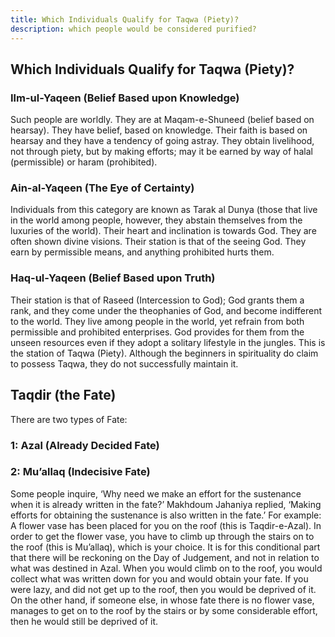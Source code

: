 ```yaml
---
title: Which Individuals Qualify for Taqwa (Piety)?
description: which people would be considered purified?
---
```

## Which Individuals Qualify for Taqwa (Piety)?

### Ilm-ul-Yaqeen (Belief Based upon Knowledge)
Such people are worldly. They are at Maqam-e-Shuneed (belief based on
hearsay). They have belief, based on knowledge. Their faith is based on
hearsay and they have a tendency of going astray. They obtain livelihood,
not through piety, but by making efforts; may it be earned by way of halal
(permissible) or haram (prohibited).
### Ain-al-Yaqeen (The Eye of Certainty)
Individuals from this category are known as Tarak al Dunya (those that
live in the world among people, however, they abstain themselves from the
luxuries of the world). Their heart and inclination is towards God. They are
often shown divine visions. Their station is that of the seeing God. They
earn by permissible means, and anything prohibited hurts them.
### Haq-ul-Yaqeen (Belief Based upon Truth)
Their station is that of Raseed (Intercession to God); God grants them a
rank, and they come under the theophanies of God, and become indifferent
to the world. They live among people in the world, yet refrain from both
permissible and prohibited enterprises. God provides for them from the
unseen resources even if they adopt a solitary lifestyle in the jungles. This
is the station of Taqwa (Piety). Although the beginners in spirituality do
claim to possess Taqwa, they do not successfully maintain it.

## Taqdir (the Fate)
There are two types of Fate:
### 1: Azal (Already Decided Fate)
### 2: Mu’allaq (Indecisive Fate)

Some people inquire, ‘Why need we make an effort for the sustenance when
it is already written in the fate?’ Makhdoum Jahaniya replied, ‘Making
efforts for obtaining the sustenance is also written in the fate.’
For example: A flower vase has been placed for you on the roof (this
is Taqdir-e-Azal). In order to get the flower vase, you have to climb up
through the stairs on to the roof (this is Mu’allaq), which is your choice.
It is for this conditional part that there will be reckoning on the Day of
Judgement, and not in relation to what was destined in Azal. When you
would climb on to the roof, you would collect what was written down for
you and would obtain your fate. If you were lazy, and did not get up to
the roof, then you would be deprived of it. On the other hand, if someone
else, in whose fate there is no flower vase, manages to get on to the roof by
the stairs or by some considerable effort, then he would still be deprived
of it.

